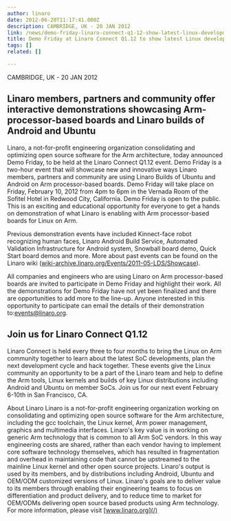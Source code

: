 ```yaml
---
author: linaro
date: 2012-06-20T11:17:41.000Z
description: CAMBRIDGE, UK - 20 JAN 2012
link: /news/demo-friday-linaro-connect-q1-12-show-latest-linux-developments-arm/
title: Demo Friday at Linaro Connect Q1.12 to show latest Linux developments on Arm
tags: []
related: []

---
```


CAMBRIDGE, UK - 20 JAN 2012

## Linaro members, partners and community offer interactive demonstrations showcasing Arm-processor-based boards and Linaro builds of Android and Ubuntu

Linaro, a not-for-profit engineering organization consolidating and optimizing open source software for the Arm architecture, today announced Demo Friday, to be held at the Linaro Connect Q1.12 event. Demo Friday is a two-hour event that will showcase new and innovative ways Linaro members, partners and community are using Linaro Builds of Ubuntu and Android on Arm processor-based boards. Demo Friday will take place on Friday, February 10, 2012 from 4pm to 6pm in the Vernada Room of the Sofitel Hotel in Redwood City, California. Demo Friday is open to the public. This is an exciting and educational opportunity for everyone to get a hands on demonstration of what Linaro is enabling with Arm processor-based boards for Linux on Arm.

Previous demonstration events have included Kinnect-face robot recognizing human faces, Linaro Android Build Service, Automated Validation Infrastructure for Android system, Snowball board demo, Quick Start board demos and more. More about past events can be found on the Linaro wiki ([wiki-archive.linaro.org/Events/2011-05-LDS/Showcase](https://wiki-archive.linaro.org/Events/2011-05-LDS/Showcase)).

All companies and engineers who are using Linaro on Arm processor-based boards are invited to participate in Demo Friday and highlight their work. All the demonstrations for Demo Friday have not yet been finalized and there are opportunities to add more to the line-up. Anyone interested in this opportunity to participate can email the details of their demonstration to:events@linaro.org.

## Join us for Linaro Connect Q1.12

Linaro Connect is held every three to four months to bring the Linux on Arm community together to learn about the latest SoC developments, plan the next development cycle and hack together. These events give the Linux community an opportunity to be a part of the Linaro team and help to define the Arm tools, Linux kernels and builds of key Linux distributions including Android and Ubuntu on member SoCs. Join us for our next event February 6-10th in San Francisco, CA.

About Linaro
Linaro is a not-for-profit engineering organization working on consolidating and optimizing open source software for the Arm architecture, including the gcc toolchain, the Linux kernel, Arm power management, graphics and multimedia interfaces. Linaro's key value is in working on generic Arm technology that is common to all Arm SoC vendors. In this way engineering costs are shared, rather than each vendor having to implement core software technology themselves, which has resulted in fragmentation and overhead in maintaining code that cannot be upstreamed to the mainline Linux kernel and other open source projects. Linaro's output is used by its members, and by distributions including Android, Ubuntu and OEM/ODM customized versions of Linux. Linaro's goals are to deliver value to its members through enabling their engineering teams to focus on differentiation and product delivery, and to reduce time to market for OEM/ODMs delivering open source based products using Arm technology. For more information, please visit [www.linaro.org](/)
